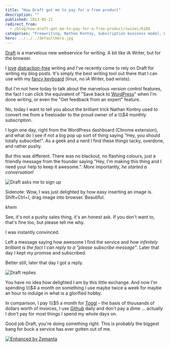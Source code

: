 ```yaml
---
title: "How Draft got me to pay for a free product"
description: ""
published: 2013-05-21
redirect_from:
  - /blog/how-draft-got-me-to-pay-for-a-free-product/swizec/6186
categories: "Freewriting, Nathan Kontny, Subscription business model, WordPress, Writer Resources, Writing, Writing"
hero: ../../../defaultHero.jpg
---
```


[Draft](https://draftin.com/) is a marvelous new webservice for writing. A bit like iA Writer, but for the browser.

I [love](http://swizec.com/blog/stypi-the-perfect-blogging-tool/swizec/3312) [distraction-free](http://swizec.com/blog/cool-thing-thursday-ia-writer/swizec/5517) writing and I've recently come to rely on Draft for writing my blog posts. It's simply the best writing tool out there that I can use with my [fancy keyboard](http://swizec.com/blog/cool-thing-thursday-a-300-euro-keyboard/swizec/5690) (linux, no iA Writer, bad wrists).

But I'm not here today to talk about the marvelous version control features, the fact I can click the equivalent of "Save back to [WordPress](http://wordpress.org "WordPress")" when I'm done writing, or even the "Get feedback from an expert" feature.

No, today I want to tell you about the brilliant trick Nathan Kontny used to convert me from a freeloader to the proud owner of a \\\\\\\$4 monthly subscription.

I login one day, right from the WordPress dashboard (Chrome extension), and what do I see if not a big pop up sort of thing saying "Hey, you should totally subscribe!". As a geek and a nerd I find these things tacky, overdone, and rather pushy.

But this was different. There was no blackout, no flashing colours, just a friendly message from the founder saying "Hey, I'm making this thing and I need your help to keep it awesome.". More importantly, _he started a conversation_!

![Draft asks me to sign up](https://www.filepicker.io/api/file/c89bJzgRlerjCMR6C1ME)

Sidenote: Wow, I was just delighted by how easy inserting an image is. Shift+Ctrl+I, drag image into browser. Beautiful.

_khem_

See, it's not a pushy sales thing, it's an honest ask. If you don't want to, that's fine too, but please tell me why.

I was instantly convinced.

Left a message saying how awesome I find the service and _how infinitely brilliant is the fact I can reply to a "please subscribe message"_. Later that day I kept my promise and subscribed.

Better still, later that day I got a reply.

![Draft replies](https://www.filepicker.io/api/file/agNbhVprQoSZAjZaeIau)

You have no idea how delighted I am by this little exchange. And now I'm spending \\\\\\\$4 a month on something I use maybe twice a week for maybe an hour to indulge in what is a glorified hobby.

In comparison, I pay \\\\\\\$5 a month for [Toggl](http://www.toggl.com "Toggl.com") - the basis of thousands of dollars worth of invoices, I use [Github](http://github.com "GitHub") daily and don't pay a dime ... actually I don't pay for most things I spend my whole days on.

Good job Draft, you're doing something right. This is probably the biggest bang for buck a service has ever gotten out of me.

[![Enhanced by Zemanta](https://img.zemanta.com/zemified_e.png?x-id=5f8cc117-11b3-4973-8d8d-8481e1aec05b)](http://www.zemanta.com/?px "Enhanced by Zemanta")
